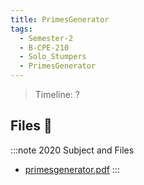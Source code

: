 ```yaml
---
title: PrimesGenerator
tags:
  - Semester-2
  - B-CPE-210
  - Solo_Stumpers
  - PrimesGenerator
---
```

> Timeline: ?


## Files 📂

:::note 2020 Subject and Files
- [primesgenerator.pdf](https://github.com/Studio-17/Epitech-Subjects/raw/main/Semester-2/B-CPE-210/Solo_Stumpers/PrimesGenerator/primesgenerator.pdf)
:::

